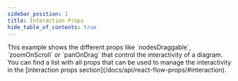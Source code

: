 ```yaml
---
sidebar_position: 1
title: Interaction Props
hide_table_of_contents: true
---
```



<ExampleLayout>
This example shows the different props like `nodesDraggable`, `zoomOnScroll` or `panOnDrag` that control the interactivity of a diagram. You can find a list with all props that can be used to manage the interactivity in the [interaction props section](/docs/api/react-flow-props/#interaction).

<CodeViewer codePath="example-flows/Interaction" />
</ExampleLayout>
